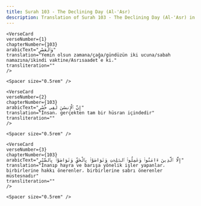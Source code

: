```yaml
---
title: Surah 103 - The Declining Day (Al-'Asr)  
description: Translation of Surah 103 - The Declining Day (Al-'Asr) in Turkish
---
```







    <VerseCard 
    verseNumber={1}
    chapterNumber={103}
    arabicText="وَٱلْعَصْرِ"
    translation="Yemin olsun zamana/çağa/gündüzün iki ucuna/sabah namazına/ikindi vaktine/Asrısaadet´e ki،"
    transliteration=""
    />

    <Spacer size="0.5rem" />
                
    <VerseCard 
    verseNumber={2}
    chapterNumber={103}
    arabicText="إِنَّ ٱلْإِنسَٰنَ لَفِى خُسْرٍ"
    translation="İnsan، gerçekten tam bir hüsran içindedir"
    transliteration=""
    />

    <Spacer size="0.5rem" />
                
    <VerseCard 
    verseNumber={3}
    chapterNumber={103}
    arabicText="إِلَّا ٱلَّذِينَ ءَامَنُوا۟ وَعَمِلُوا۟ ٱلصَّٰلِحَٰتِ وَتَوَاصَوْا۟ بِٱلْحَقِّ وَتَوَاصَوْا۟ بِٱلصَّبْرِ"
    translation="İnanıp hayra ve barışa yönelik işler yapanlar، birbirlerine hakkı önerenler، birbirlerine sabrı önerenler müstesnadır"
    transliteration=""
    />

    <Spacer size="0.5rem" />
                